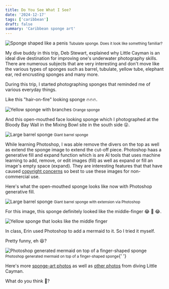 ```yaml
---
title: Do You See What I See?
date: '2024-12-17'
tags: ['caribbean']
draft: false
summary: 'Caribbean sponge art'
---
```


<Image
  src="/static/images/sponge-art/thing.jpg"
  width={800}
  height={840}
  alt="Sponge shaped like a penis"
/>
<small>Tubulate sponge. Does it look like something familiar?</small>

My dive buddy in this trip, Deb Stewart, explained why Little Cayman is an ideal dive destination for improving one's underwater photography skills. There are numerous subjects that are very interesting and don't move like the various types of sponges such as barrel, tubulate, yellow tube, elephant ear, red encrusting sponges and many more.

During this trip, I started photographing sponges that reminded me of various everyday things.

Like this "hair-on-fire" looking sponge 🔥🔥🔥.

<Image
  src="/static/images/sponge-art/hair.jpg"
  width={800}
  height={840}
  alt="Yellow sponge with branches"
/>
<small>Orange sponge</small>

And this open-mouthed face looking sponge which I photographed at the Bloody Bay Wall in the Mixing Bowl site in the south side 😮.

<Image
  src="/static/images/sponge-art/face.jpg"
  width={800}
  height={840}
  alt="Large barrel sponge"
/>
<small>Giant barrel sponge</small>

While learning Photoshop, I was able remove the divers on the top as well as extend the sponge image to extend the cut-off piece. Photoshop haas a generative fill and expand function which is are AI tools that uses machine learning to add, remove, or edit images (fill) as well as expand or fill an image's empty space (expand). They are interesting features that that have caused [copyright concerns](https://mashable.com/article/adobe-unveils-ai-features-photoshop-copyright-concern) so best to use these images for non-commercial use.

Here's what the open-mouthed sponge looks like now with Photoshop generative fill.

<Image
  src="/static/images/sponge-art/photoshop.jpg"
  width={800}
  height={840}
  alt="Large barrel sponge"
/>
<small>Giant barrel sponge with extension via Photoshop</small>

For this image, this sponge definitely looked like the middle-finger 😂 🤣 😂.

<Image
  src="/static/images/sponge-art/the-finger.jpg"
  width={800}
  height={840}
  alt="Yellow sponge that looks like the middle finger"
/>

In class, Erin used Photoshop to add a mermaid to it. So I tried it myself.

Pretty funny, eh 😆?

<Image
  src="/static/images/sponge-art/finger-mermaid.jpg"
  width={800}
  height={840}
  alt="Photoshop generated mermaid on top of a finger-shaped sponge"
/>
<small>Photoshop generated mermaid on top of a finger-shaped sponge</small>{' '}

Here's more [sponge-art photos](https://generosalitton.smugmug.com/LIttleCayman-SpongeArt/n-cpQCPh) as well as [other photos](https://generosalitton.smugmug.com/LittleCaymanLightroomBootcamp2024/n-zNthLC/i-ch2vjq4/A) from diving Little Cayman.

What do you think 🤔?
